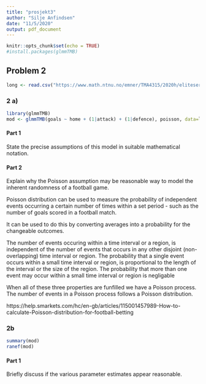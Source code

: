 ```yaml
---
title: "prosjekt3"
author: "Silje Anfindsen"
date: "11/5/2020"
output: pdf_document
---
```


```r
knitr::opts_chunk$set(echo = TRUE)
#install.packages(glmmTMB)
```

##  Problem 2

```r
long <- read.csv("https://www.math.ntnu.no/emner/TMA4315/2020h/eliteserie.csv", colClasses = c("factor","factor","factor","numeric"))
```

### 2 a) 
```r
library(glmmTMB)
mod <- glmmTMB(goals ~ home + (1|attack) + (1|defence), poisson, data=long, REML=TRUE)
```

#### Part 1
State the precise assumptions of this model in suitable mathematical notation.

#### Part 2
Explain why the Poisson assumption may be reasonable way to model the inherent randomness of a football game.

Poisson distribution can be used to measure the probability of independent events occurring a certain number of times within a set period - such as the number of goals scored in a football match.

It can be used to do this by converting averages into a probability for the changeable outcomes.

The number of events occuring within a time interval or a region, is independent of the number of events that occurs in any other disjoint (non-overlapping) time interval or region.
The probability that a single event occurs within a small time interval or region, is proportional to the length of the interval or the size of the region.
The probability that more than one event may occur within a small time interval or region is negligable

When all of these three properties are funfilled we have a Poisson process.
The number of events in a Poisson process follows a Poisson distribution.

https://help.smarkets.com/hc/en-gb/articles/115001457989-How-to-calculate-Poisson-distribution-for-football-betting

### 2b

```r
summary(mod)
ranef(mod)
```

#### Part 1
Briefly discuss if the various parameter estimates appear reasonable.